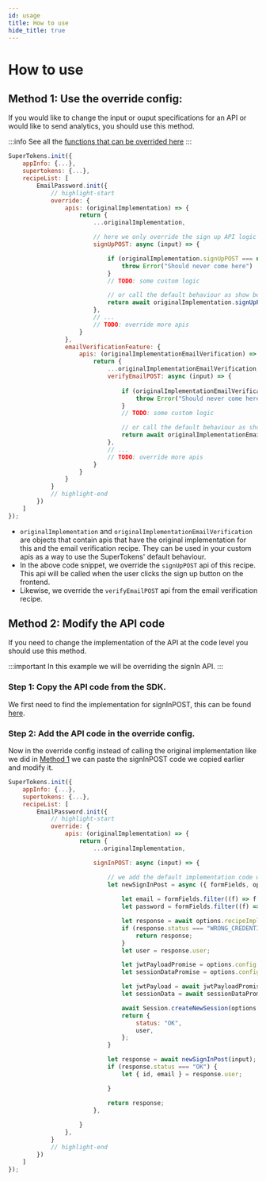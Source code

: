 ```yaml
---
id: usage
title: How to use
hide_title: true
---
```



# How to use

## Method 1: Use the override config:

If you would like to change the input or ouput specifications for an API or would like to send analytics, you should use this method.

:::info
See all the [functions that can be overrided here](/docs/nodejs/thirdpartyemailpassword/override/apis)
:::

<BackendSDKTabs>
<TabItem value="nodejs">

```jsx
SuperTokens.init({
    appInfo: {...},
    supertokens: {...},
    recipeList: [
        EmailPassword.init({
            // highlight-start
            override: {
                apis: (originalImplementation) => {
                    return {
                        ...originalImplementation,

                        // here we only override the sign up API logic 
                        signUpPOST: async (input) => {

                            if (originalImplementation.signUpPOST === undefined){
                                throw Error("Should never come here")
                            }
                            // TODO: some custom logic

                            // or call the default behaviour as show below
                            return await originalImplementation.signUpPOST(input);
                        },
                        // ...
                        // TODO: override more apis
                    }
                },
                emailVerificationFeature: {
                    apis: (originalImplementationEmailVerification) => {
                        return {
                            ...originalImplementationEmailVerification,
                            verifyEmailPOST: async (input) => {
                                
                                if (originalImplementationEmailVerification.verifyEmailPOST === undefined){
                                    throw Error("Should never come here")
                                }
                                // TODO: some custom logic

                                // or call the default behaviour as show below
                                return await originalImplementationEmailVerification.verifyEmailPOST(input);
                            },
                            // ...
                            // TODO: override more apis
                        }
                    }
                }
            }
            // highlight-end
        })
    ]
});
```
</TabItem>
</BackendSDKTabs>

- `originalImplementation` and `originalImplementationEmailVerification` are objects that contain apis that have the original implementation for this and the email verification recipe. They can be used in your custom apis as a way to use the SuperTokens' default behaviour.
- In the above code snippet, we override the `signUpPOST` api of this recipe. This api will be called when the user clicks the sign up button on the frontend.
- Likewise, we override the `verifyEmailPOST` api from the email verification recipe.


## Method 2: Modify the API code

If you need to change the implementation of the API at the code level you should use this method.

:::important
In this example we will be overriding the signIn API.
:::

### Step 1: Copy the API code from the SDK.

We first need to find the implementation for signInPOST, this can be found [here](https://github.com/supertokens/supertokens-node/blob/master/lib/ts/recipe/emailpassword/api/implementation.ts#L95).

### Step 2: Add the API code in the override config.
Now in the override config instead of calling the original implementation like we did in [Method 1](#method-1-use-the-override-config) we can paste the signInPOST code we copied earlier and modify it.

<BackendSDKTabs>
<TabItem value="nodejs">

```jsx
SuperTokens.init({
    appInfo: {...},
    supertokens: {...},
    recipeList: [
        EmailPassword.init({
            // highlight-start
            override: {
                apis: (originalImplementation) => {
                    return {
                        ...originalImplementation,

                        signInPOST: async (input) => {

                            // we add the default implementation code we copied from the SDK and add custom logic.
                            let newSignInPost = async ({ formFields, options }) => {
                                
                                let email = formFields.filter((f) => f.id === "email")[0].value;
                                let password = formFields.filter((f) => f.id === "password")[0].value;

                                let response = await options.recipeImplementation.signIn({ email, password });
                                if (response.status === "WRONG_CREDENTIALS_ERROR") {
                                    return response;
                                }
                                let user = response.user;

                                let jwtPayloadPromise = options.config.sessionFeature.setJwtPayload(user, formFields, "signin");
                                let sessionDataPromise = options.config.sessionFeature.setSessionData(user, formFields, "signin");

                                let jwtPayload = await jwtPayloadPromise;
                                let sessionData = await sessionDataPromise;

                                await Session.createNewSession(options.res, user.id, jwtPayload, sessionData);
                                return {
                                    status: "OK",
                                    user,
                                };
                            }

                            let response = await newSignInPost(input);
                            if (response.status === "OK") {
                                let { id, email } = response.user;

                            }

                            return response;
                        },
                        
                    }
                },
            }
            // highlight-end
        })
    ]
});
```
</TabItem>
</BackendSDKTabs>